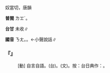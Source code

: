 
=={{ruby|囔|·ㄋㄤ}}==

奴當切，唐韻

'''普閩''' <rt>ㄌㆲˊ</rt>。

'''台甘''' 未收∥

'''國音''' <rt>ㄋㄤ</rt>。{{ruby|←|ㄋㄤ}}。←小聲說話∥

    

==='''『{{ruby|嘟|ㄉㄨ}}{{ruby|囔|·ㄋㄤ}}』'''===
: [動] 自言自語。(台){{ruby|自|ㄍㄚ}}{{ruby|己|ㄉㄧ˫}}{{ruby|/|ㄍㄧ˫}}{{ruby|一|ㄐㄧㆵ ͘}}{{ruby|個|ㆤˊ}}{{ruby|人|ㄌㄤˊ}}{{ruby|詬|ㄍㄠㆷ ͘}}{{ruby|詬|ㄍㄠㆷ ͘}}{{ruby|念|ㄌㄧㆰ˫}}。{{ruby|自|ㄗㄨ˫}}{{ruby|言|ㆣㄧㄢˊ}}{{ruby|自|ㄗㄨ˫}}{{ruby|語|ㆣㄨˋ}}(文)。按：台日典作：{{ruby|<mark>&#xf99d8;</mark>|ㄍㄠㆷ ͘}}{{ruby|<mark>&#xf99d8;</mark>|ㄍㄠㆷ ͘}}{{ruby|念|ㄌㄧㆰ˫}}。
    
